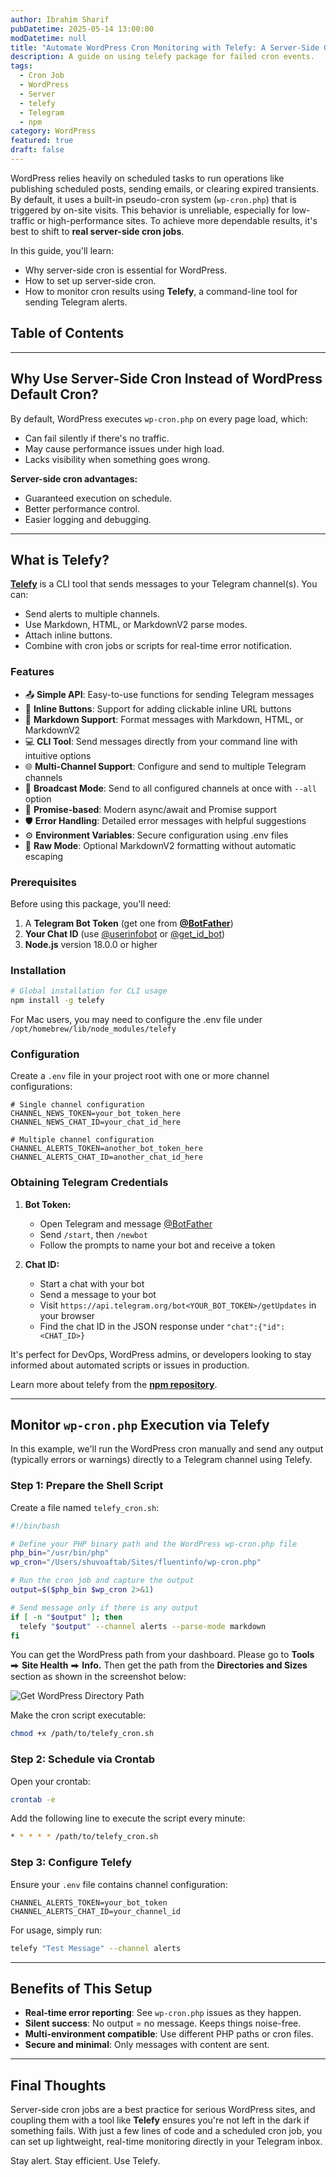 ```yaml
---
author: Ibrahim Sharif
pubDatetime: 2025-05-14 13:00:00
modDatetime: null
title: "Automate WordPress Cron Monitoring with Telefy: A Server-Side Guide"
description: A guide on using telefy package for failed cron events.
tags:
  - Cron Job
  - WordPress
  - Server
  - telefy
  - Telegram
  - npm
category: WordPress
featured: true
draft: false
---
```


WordPress relies heavily on scheduled tasks to run operations like publishing scheduled posts, sending emails, or clearing expired transients. By default, it uses a built-in pseudo-cron system (`wp-cron.php`) that is triggered by on-site visits. This behavior is unreliable, especially for low-traffic or high-performance sites. To achieve more dependable results, it's best to shift to **real server-side cron jobs**.

In this guide, you'll learn:

- Why server-side cron is essential for WordPress.
- How to set up server-side cron.
- How to monitor cron results using **Telefy**, a command-line tool for sending Telegram alerts.

## Table of Contents

---

## Why Use Server-Side Cron Instead of WordPress Default Cron?

By default, WordPress executes `wp-cron.php` on every page load, which:

- Can fail silently if there's no traffic.
- May cause performance issues under high load.
- Lacks visibility when something goes wrong.

**Server-side cron advantages:**

- Guaranteed execution on schedule.
- Better performance control.
- Easier logging and debugging.

---

## What is Telefy?

[**Telefy**](www.npmjs.com/package/telefy) is a CLI tool that sends messages to your Telegram channel(s). You can:

- Send alerts to multiple channels.
- Use Markdown, HTML, or MarkdownV2 parse modes.
- Attach inline buttons.
- Combine with cron jobs or scripts for real-time error notification.

### **Features**

- 📤 **Simple API**: Easy-to-use functions for sending Telegram messages
- 🔘 **Inline Buttons**: Support for adding clickable inline URL buttons
- 📝 **Markdown Support**: Format messages with Markdown, HTML, or MarkdownV2
- 💻 **CLI Tool**: Send messages directly from your command line with intuitive options
- 🌐 **Multi-Channel Support**: Configure and send to multiple Telegram channels
- 📢 **Broadcast Mode**: Send to all configured channels at once with `--all` option
- 🚀 **Promise-based**: Modern async/await and Promise support
- 🛡️ **Error Handling**: Detailed error messages with helpful suggestions
- ⚙️ **Environment Variables**: Secure configuration using .env files
- 🎨 **Raw Mode**: Optional MarkdownV2 formatting without automatic escaping

### **Prerequisites**

Before using this package, you'll need:

1.  A **Telegram Bot Token** (get one from [**@BotFather**](https://t.me/BotFather))
2.  **Your Chat ID** (use [@userinfobot](https://t.me/userinfobot) or [@get_id_bot](https://t.me/get_id_bot))
3.  **Node.js** version 18.0.0 or higher

### **Installation**

```bash
# Global installation for CLI usage
npm install -g telefy
```

For Mac users, you may need to configure the .env file under `/opt/homebrew/lib/node_modules/telefy`

### **Configuration**

Create a `.env` file in your project root with one or more channel configurations:

```env
# Single channel configuration
CHANNEL_NEWS_TOKEN=your_bot_token_here
CHANNEL_NEWS_CHAT_ID=your_chat_id_here

# Multiple channel configuration
CHANNEL_ALERTS_TOKEN=another_bot_token_here
CHANNEL_ALERTS_CHAT_ID=another_chat_id_here
```

### **Obtaining Telegram Credentials**

1.  **Bot Token:**

    - Open Telegram and message [@BotFather](https://t.me/BotFather)
    - Send `/start`, then `/newbot`
    - Follow the prompts to name your bot and receive a token

2.  **Chat ID:**

    - Start a chat with your bot
    - Send a message to your bot
    - Visit `https://api.telegram.org/bot<YOUR_BOT_TOKEN>/getUpdates` in your browser
    - Find the chat ID in the JSON response under `"chat":{"id":<CHAT_ID>}`

It's perfect for DevOps, WordPress admins, or developers looking to stay informed about automated scripts or issues in production.

Learn more about telefy from the [**npm repository**](www.npmjs.com/package/telefy).

---

## Monitor `wp-cron.php` Execution via Telefy

In this example, we'll run the WordPress cron manually and send any output (typically errors or warnings) directly to a Telegram channel using Telefy.

### Step 1: Prepare the Shell Script

Create a file named `telefy_cron.sh`:

```bash
#!/bin/bash

# Define your PHP binary path and the WordPress wp-cron.php file
php_bin="/usr/bin/php"
wp_cron="/Users/shuvoaftab/Sites/fluentinfo/wp-cron.php"

# Run the cron job and capture the output
output=$($php_bin $wp_cron 2>&1)

# Send message only if there is any output
if [ -n "$output" ]; then
  telefy "$output" --channel alerts --parse-mode markdown
fi
```

You can get the WordPress path from your dashboard. Please go to **Tools** ⮕ **Site Health** ⮕ **Info.** Then get the path from the **Directories and Sizes** section as shown in the screenshot below:

![Get WordPress Directory Path](@/assets/images/posts/get_wp_path.png)

Make the cron script executable:

```bash
chmod +x /path/to/telefy_cron.sh
```

### Step 2: Schedule via Crontab

Open your crontab:

```bash
crontab -e
```

Add the following line to execute the script every minute:

```bash
* * * * * /path/to/telefy_cron.sh
```

### Step 3: Configure Telefy

Ensure your `.env` file contains channel configuration:

```env
CHANNEL_ALERTS_TOKEN=your_bot_token
CHANNEL_ALERTS_CHAT_ID=your_channel_id
```

For usage, simply run:

```bash
telefy "Test Message" --channel alerts
```

---

## Benefits of This Setup

- **Real-time error reporting**: See `wp-cron.php` issues as they happen.
- **Silent success**: No output = no message. Keeps things noise-free.
- **Multi-environment compatible**: Use different PHP paths or cron files.
- **Secure and minimal**: Only messages with content are sent.

---

## Final Thoughts

Server-side cron jobs are a best practice for serious WordPress sites, and coupling them with a tool like **Telefy** ensures you're not left in the dark if something fails. With just a few lines of code and a scheduled cron job, you can set up lightweight, real-time monitoring directly in your Telegram inbox.

Stay alert. Stay efficient. Use Telefy.
